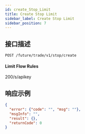 ```yaml
---
id: create_Stop_Limit
title: Create Stop Limit
sidebar_label: Create Stop Limit
sidebar_position: 7
---
```


## 接口描述

`POST /future/trade/v1/stop/create`

#### **Limit Flow Rules**

200/s/apikey

## 响应示例

```json
{
  "error": {"code": "", "msg": ""},
  "msgInfo": "",
  "result": {},
  "returnCode": 0
}
```
